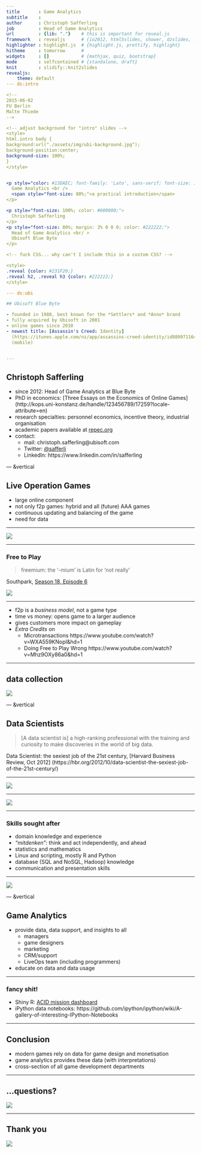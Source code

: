 ```yaml
---
title       : Game Analytics
subtitle    : 
author      : Christoph Safferling
job         : Head of Game Analytics
url         : {lib: "."}    # this is important for reveal.js
framework   : revealjs      # {io2012, html5slides, shower, dzslides, ...}
highlighter : highlight.js  # {highlight.js, prettify, highlight}
hitheme     : tomorrow      # 
widgets     : []            # {mathjax, quiz, bootstrap}
mode        : selfcontained # {standalone, draft}
knit        : slidify::knit2slides
revealjs: 
    theme: default
--- ds:intro

<!--
2015-06-02
FU Berlin
Malte Thiede
-->

<!-- adjust background for "intro" slides -->
<style>
html.intro body {
background:url("./assets/img/ubi-background.jpg");
background-position:center;
background-size: 100%;
} 
</style>


<p style="color: #13DAEC; font-family: 'Lato', sans-serif; font-size: 150%; margin: 0 0 10% 0;">
  Game Analytics <br />
  <span style="font-size: 80%;">a practical introduction</span>
</p>

<p style="font-size: 100%; color: #000000;">
  Christoph Safferling
</p>
<p style="font-size: 80%; margin: 3% 0 0 0; color: #222222;">
  Head of Game Analytics <br/ > 
  Ubisoft Blue Byte
</p>

<!-- fuck CSS... why can't I include this in a custom CSS? -->

<style>
.reveal {color: #231F20;}
.reveal h2, .reveal h3 {color: #222222;}
</style>

--- ds:ubi

## Ubisoft Blue Byte

- founded in 1988, best known for the *Settlers* and *Anno* brand
- fully acquired by Ubisoft in 2001
- online games since 2010
- newest title: [Assassin's Creed: Identity]
  (https://itunes.apple.com/nz/app/assassins-creed-identity/id880971164?mt=8) 
  (mobile)


---
```


## Christoph Safferling

- since 2012: Head of Game Analytics at Blue Byte
- PhD in economics: [Three Essays on the Economics of Online Games]
  (http://kops.uni-konstanz.de/handle/123456789/17259?locale-attribute=en)
- research specialties: personnel economics, incentive theory, industrial organisation
- academic papers available at [repec.org](https://ideas.repec.org/f/psa961.html)
- contact:
  - mail: christoph.safferling@ubisoft.com
  - Twitter: [@safferli](https://twitter.com/safferli) 
  - LinkedIn: https://www.linkedin.com/in/safferling 
  

--- &vertical

## Live Operation Games

- large online component
- not only f2p games: hybrid and all (future) AAA games
- continuous updating and balancing of the game
- need for data

***

<img src="assets/img/dontworry.jpg" />

***

### Free to Play 

> freemium: the '-mium' is Latin for 'not really'

Southpark, [Season 18, Episode 6](http://southpark.cc.com/full-episodes/s18e06-freemium-isnt-free)

<img src="assets/img/southpark_f2p.gif" />

***

- f2p is a *business model*, not a game type
- time vs money: opens game to a larger audience
- gives customers more impact on gameplay
- *Extra Credits* on 
  - Microtransactions https://www.youtube.com/watch?v=WXA559KNopI&hd=1
  - Doing Free to Play Wrong https://www.youtube.com/watch?v=Mhz9OXy86a0&hd=1


---

## data collection

<!--
- tracking, Kafka, Hadoop
- realtime Storm, Samza
-->

<!-- <img src="assets/img/server-setup.png" /> -->

<img src="assets/img/dwh20-chengdu.png" />


--- &vertical

## Data Scientists

> [A data scientist is] a high-ranking professional with the training and 
> curiosity to make discoveries in the world of big data.

Data Scientist: the sexiest job of the 21st century, 
[Harvard Business Review, Oct 2012]
(https://hbr.org/2012/10/data-scientist-the-sexiest-job-of-the-21st-century/)

***

<img src="assets/img/barycentric-triangle.png" />

***

<img src="assets/img/data-scientist-triangle.png" />

***

### Skills sought after

- domain knowledge and experience
- *"mitdenken"*: think and act independently, and ahead
- statistics and mathematics
- Linux and scripting, mostly R and Python
- database (SQL and NoSQL, Hadoop) knowledge
- communication and presentation skills

<!-- you specifically do *not* need Excel! -->

***

<img src="assets/img/all-the-things.jpg" />


--- &vertical

## Game Analytics

- provide data, data support, and insights to all
  - managers
  - game designers
  - marketing
  - CRM/support
  - LiveOps team (including programmers)
- educate on data and data usage

***

### fancy shit!

- Shiny R: [ACID mission dashboard](http://127.0.0.1:7471/)
- iPython data notebooks: https://github.com/ipython/ipython/wiki/A-gallery-of-interesting-IPython-Notebooks


---

## Conclusion

- modern games rely on data for game design and monetisation
- game analytics provides these data (with interpretations)
- cross-section of all game development departments


---

## ...questions?

<img src="assets/img/cat-menacing.gif" />


---

## Thank you

<img src="assets/img/dankeschoen.jpg" />

<!-- &hellip;and we're hiring! &#9786; 
 &#128522; &#128512; -->


